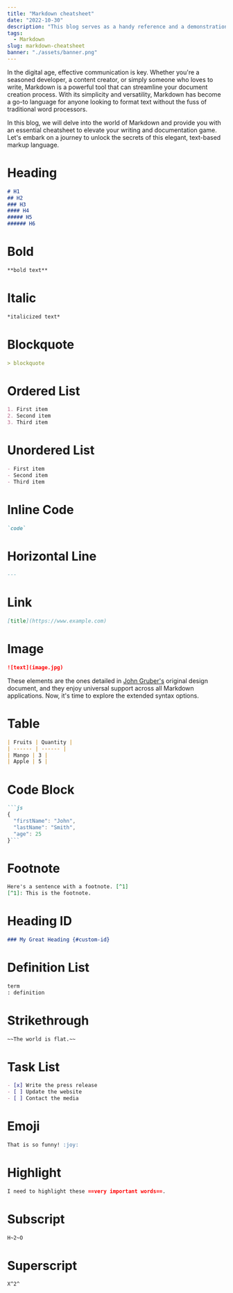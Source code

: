 ```yaml
---
title: "Markdown cheatsheet"
date: "2022-10-30"
description: "This blog serves as a handy reference and a demonstration of the art of crafting Markdown files"
tags:
  - Markdown
slug: markdown-cheatsheet
banner: "./assets/banner.png"
---
```


In the digital age, effective communication is key. Whether you're a seasoned developer, a content creator, or simply someone who loves to write, Markdown is a powerful tool that can streamline your document creation process. With its simplicity and versatility, Markdown has become a go-to language for anyone looking to format text without the fuss of traditional word processors.

In this blog, we will delve into the world of Markdown and provide you with an essential cheatsheet to elevate your writing and documentation game. Let's embark on a journey to unlock the secrets of this elegant, text-based markup language.

# Heading
```md
# H1
## H2
### H3
#### H4
##### H5
###### H6
```

# Bold
```md
**bold text**
```

# Italic
```md
*italicized text*
```

# Blockquote
```md
> blockquote
```

# Ordered List
```md
1. First item
2. Second item
3. Third item
```

# Unordered List
```md
- First item
- Second item
- Third item
```

# Inline Code
```md
`code`
```

# Horizontal Line
```md
---
```

# Link
```md
[title](https://www.example.com)
```

# Image
```md
![text](image.jpg)
```

These elements are the ones detailed in [John Gruber's](https://en.wikipedia.org/wiki/John_Gruber) original design document, and they enjoy universal support across all Markdown applications. Now, it's time to explore the extended syntax options.

# Table
```md
| Fruits | Quantity |
| ------ | ------ |
| Mango | 3 |
| Apple | 5 |
```

# Code Block
```md
```js
{
  "firstName": "John",
  "lastName": "Smith",
  "age": 25
}```
```

# Footnote
```md
Here's a sentence with a footnote. [^1]
[^1]: This is the footnote.
```

# Heading ID
```md
### My Great Heading {#custom-id}
```

# Definition List	
```md
term
: definition
```

# Strikethrough	
```md
~~The world is flat.~~
```

# Task List	
```md
- [x] Write the press release
- [ ] Update the website
- [ ] Contact the media
```

# Emoji
```md 
That is so funny! :joy:
```

# Highlight	
```md
I need to highlight these ==very important words==.
```

# Subscript	
```md
H~2~O
```

# Superscript	
```md
X^2^
```

